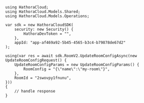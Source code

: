 ```unity UpdateRoomConfig.
using HathoraCloud;
using HathoraCloud.Models.Shared;
using HathoraCloud.Models.Operations;

var sdk = new HathoraCloudSDK(
    security: new Security() {
        HathoraDevToken = "",
    },
    appId: "app-af469a92-5b45-4565-b3c4-b79878de67d2"
);

using(var res = await sdk.RoomV2.UpdateRoomConfigAsync(new UpdateRoomConfigRequest() {
    UpdateRoomConfigParams = new UpdateRoomConfigParams() {
        RoomConfig = "{\"name\":\"my-room\"}",
    },
    RoomId = "2swovpy1fnunu",
}))
{
    // handle response
}
```
